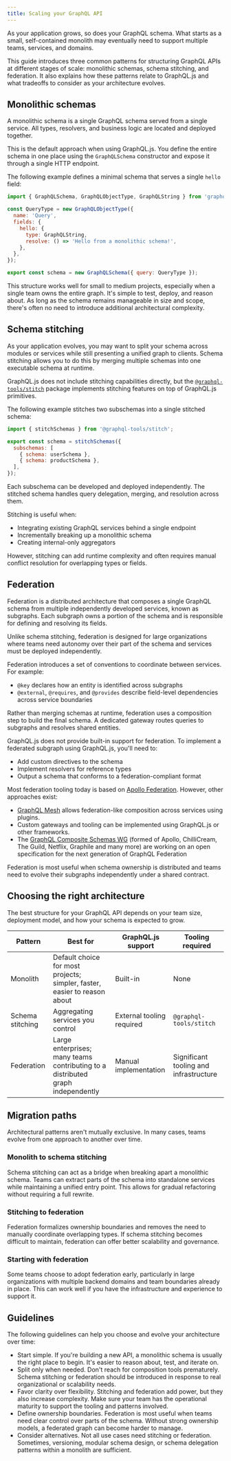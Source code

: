 ```yaml
---
title: Scaling your GraphQL API
---
```


As your application grows, so does your GraphQL schema. What starts as a small,
self-contained monolith may eventually need to support multiple teams, services, and
domains.

This guide introduces three common patterns for structuring GraphQL APIs at different
stages of scale: monolithic schemas, schema stitching, and federation. It also explains
how these patterns relate to GraphQL.js and what tradeoffs to consider as your
architecture evolves.

## Monolithic schemas

A monolithic schema is a single GraphQL schema served from a single service. All types,
resolvers, and business logic are located and deployed together.

This is the default approach when using GraphQL.js. You define the entire schema in one
place using the `GraphQLSchema` constructor and expose it through a single HTTP endpoint.

The following example defines a minimal schema that serves a single `hello` field:

```js
import { GraphQLSchema, GraphQLObjectType, GraphQLString } from 'graphql';

const QueryType = new GraphQLObjectType({
  name: 'Query',
  fields: {
    hello: {
      type: GraphQLString,
      resolve: () => 'Hello from a monolithic schema!',
    },
  },
});

export const schema = new GraphQLSchema({ query: QueryType });
```

This structure works well for small to medium projects, especially when a single team owns the entire
graph. It's simple to test, deploy, and reason about. As long as the schema remains manageable
in size and scope, there's often no need to introduce additional architectural complexity.

## Schema stitching

As your application evolves, you may want to split your schema across modules or services while
still presenting a unified graph to clients. Schema stitching allows you to do this by merging
multiple schemas into one executable schema at runtime.

GraphQL.js does not include stitching capabilities directly, but the
[`@graphql-tools/stitch`](https://the-guild.dev/graphql/stitching/docs/approaches) package
implements stitching features on top of GraphQL.js primitives.

The following example stitches two subschemas into a single stitched schema:

```js
import { stitchSchemas } from '@graphql-tools/stitch';

export const schema = stitchSchemas({
  subschemas: [
    { schema: userSchema },
    { schema: productSchema },
  ],
});
```

Each subschema can be developed and deployed independently. The stitched schema handles query delegation,
merging, and resolution across them.

Stitching is useful when:

- Integrating existing GraphQL services behind a single endpoint
- Incrementally breaking up a monolithic schema
- Creating internal-only aggregators

However, stitching can add runtime complexity and often requires manual conflict resolution for
overlapping types or fields.

## Federation

Federation is a distributed architecture that composes a single GraphQL schema from multiple independently
developed services, known as subgraphs. Each subgraph owns a portion of the schema and is responsible
for defining and resolving its fields.

Unlike schema stitching, federation is designed for large organizations where teams need autonomy over
their part of the schema and services must be deployed independently.

Federation introduces a set of conventions to coordinate between services. For example:

- `@key` declares how an entity is identified across subgraphs
- `@external`, `@requires`, and `@provides` describe field-level dependencies across service boundaries

Rather than merging schemas at runtime, federation uses a composition step to build the final schema.
A dedicated gateway routes queries to subgraphs and resolves shared entities.

GraphQL.js does not provide built-in support for federation. To implement a federated subgraph using
GraphQL.js, you'll need to:

- Add custom directives to the schema
- Implement resolvers for reference types
- Output a schema that conforms to a federation-compliant format

Most federation tooling today is based on 
[Apollo Federation](https://www.apollographql.com/docs/graphos/schema-design/federated-schemas/federation). 
However, other approaches exist:

- [GraphQL Mesh](https://the-guild.dev/graphql/mesh) allows federation-like composition across 
services using plugins.
- Custom gateways and tooling can be implemented using GraphQL.js or other frameworks.
- The [GraphQL Composite Schemas WG](https://github.com/graphql/composite-schemas-wg/) (formed of Apollo, ChilliCream, The Guild, Netflix, Graphile and many more) are working on an open specification for the next generation of GraphQL Federation

Federation is most useful when schema ownership is distributed and teams need to evolve their subgraphs
independently under a shared contract.

## Choosing the right architecture

The best structure for your GraphQL API depends on your team size, deployment model, and how your
schema is expected to grow.

| Pattern | Best for | GraphQL.js support | Tooling required |
|---|---|---|---|
| Monolith | Default choice for most projects; simpler, faster, easier to reason about | Built-in | None |
| Schema stitching | Aggregating services you control | External tooling required | `@graphql-tools/stitch`
| Federation | Large enterprises; many teams contributing to a distributed graph independently | Manual implementation | Significant tooling and infrastructure |

## Migration paths

Architectural patterns aren't mutually exclusive. In many cases, teams evolve from one approach to another
over time.

### Monolith to schema stitching

Schema stitching can act as a bridge when breaking apart a monolithic schema. Teams can extract parts
of the schema into standalone services while maintaining a unified entry point. This allows for gradual
refactoring without requiring a full rewrite.

### Stitching to federation

Federation formalizes ownership boundaries and removes the need to manually coordinate overlapping types.
If schema stitching becomes difficult to maintain, federation can offer better scalability and governance.

### Starting with federation

Some teams choose to adopt federation early, particularly in large organizations with multiple backend
domains and team boundaries already in place. This can work well if you have the infrastructure and
experience to support it.

## Guidelines

The following guidelines can help you choose and evolve your architecture over time:

- Start simple. If you're building a new API, a monolithic schema is usually the right place
to begin. It's easier to reason about, test, and iterate on.
- Split only when needed. Don't reach for composition tools prematurely. Schema stitching or federation
should be introduced in response to real organizational or scalability needs.
- Favor clarity over flexibility. Stitching and federation add power, but they also increase complexity.
Make sure your team has the operational maturity to support the tooling and patterns involved.
- Define ownership boundaries. Federation is most useful when teams need clear control over parts of
the schema. Without strong ownership models, a federated graph can become harder to manage.
- Consider alternatives. Not all use cases need stitching or federation. Sometimes, versioning, modular
schema design, or schema delegation patterns within a monolith are sufficient.